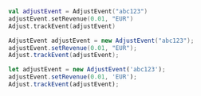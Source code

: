 <Tabs>
<Tab title="Kotlin" sync="kotlin">

```kotlin
val adjustEvent = AdjustEvent("abc123")
adjustEvent.setRevenue(0.01, "EUR")
Adjust.trackEvent(adjustEvent)
```

</Tab>

<Tab title="Java" sync="java">

```java
AdjustEvent adjustEvent = new AdjustEvent("abc123");
adjustEvent.setRevenue(0.01, "EUR");
Adjust.trackEvent(adjustEvent);
```
</Tab>

<Tab title="Javascript" sync="js">

```js
let adjustEvent = new AdjustEvent('abc123');
adjustEvent.setRevenue(0.01, 'EUR');
Adjust.trackEvent(adjustEvent);
```

</Tab>
</Tabs>
